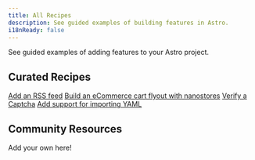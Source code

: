 ```yaml
---
title: All Recipes
description: See guided examples of building features in Astro.
i18nReady: false
---
```


See guided examples of adding features to your Astro project.


## Curated Recipes

<RecipeBox icon="clipboard-check">
  <a href="/en/guides/rss/">Add an RSS feed</a>
</RecipeBox>

<RecipeBox icon="puzzle-piece">
  <a href="/en/recipes/nanostores">Build an eCommerce cart flyout with nanostores</a>
</RecipeBox>

<RecipeBox icon="puzzle-piece">
  <a href="/en/recipes/captcha/">Verify a Captcha</a>
</RecipeBox>

<RecipeBox icon="puzzle-piece">
  <a href="/en/recipes/add-yaml-support/">Add support for importing YAML</a>
</RecipeBox>

<BackToRecipes />

## Community Resources

Add your own here!
